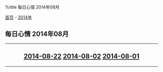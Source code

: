 %title 每日心情 2014年08月

[[../../../index|首页]] - [[../index|2014年]]
==每日心情 2014年08月==
----
<center>
<h2>
[[2014-08-22|2014-08-22]]
[[2014-08-02|2014-08-02]]
[[2014-08-01|2014-08-01]]
</h2>
</center>
----
